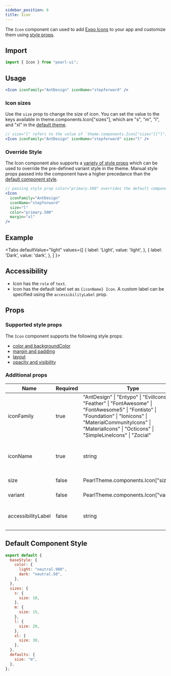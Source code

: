 ```yaml
---
sidebar_position: 6
title: Icon
---
```


The `Icon` component can used to add [Expo Icons](https://icons.expo.fyi/) to your app and customize them using [style props](../../getting-started/style-props).

## Import

```jsx
import { Icon } from "pearl-ui";
```

## Usage

```jsx
<Icon iconFamily="AntDesign" iconName="stepforward" />
```

### Icon sizes

Use the `size` prop to change the size of icon. You can set the value to the keys available in <t>theme.components.Icon["sizes"]</t>, which are <t>"s"</t>, <t>"m"</t>, <t>"l"</t>, and <t>"xl"</t> in the [default theme](#default-component-style).

```jsx
// size="l" refers to the value of `theme.components.Icon["sizes"]["l"]`
<Icon iconFamily="AntDesign" iconName="stepforward" size="l" />
```

### Override Style

The Icon component also supports a [variety of style props](#supported-style-props) which can be used to override the pre-defined variant style in the theme. Manual style props passed into the component have a higher precedance than the [default component style](#default-component-style).

```jsx
// passing style prop color="primary.500" overrides the default component style value of color="neutral.900"
<Icon
  iconFamily="AntDesign"
  iconName="stepforward"
  size="l"
  color="primary.500"
  margin="xl"
/>
```

## Example


<Tabs
  defaultValue="light"
  values={[
    { label: 'Light', value: 'light', },
    { label: 'Dark', value: 'dark', },
  ]
}>
<TabItem value="light">

<Snack snackId="@agrawal-rohit/icon-light" />

</TabItem>

<TabItem value="dark">

<Snack snackId="@agrawal-rohit/icon-dark" />

</TabItem>
</Tabs>

## Accessibility

- Icon has the `role` of `text`.
- Icon has the default label set as `{iconName} Icon`. A custom label can be specified using the `accessibilityLabel` prop.

## Props

### Supported style props

The `Icon` component supports the following style props:

- [color and backgroundColor](../../getting-started/style-props#color-and-background-color)
- [margin and padding](../../getting-started/style-props#margin-and-padding)
- [layout](../../getting-started/style-props#layout)
- [opacity and visibility](../../getting-started/style-props#opacity-and-visibility)

### Additional props

| Name               | Required | Type                                                                                                                                                                                                                                     | Default | Description                                              |
| ------------------ | -------- | ---------------------------------------------------------------------------------------------------------------------------------------------------------------------------------------------------------------------------------------- | ------- | -------------------------------------------------------- |
| iconFamily         | true     | <t> "AntDesign" \| "Entypo" \| "EvilIcons" \| "Feather" \| "FontAwesome" \| "FontAwesome5" \| "Fontisto" \| "Foundation" \| "Ionicons" \| "MaterialCommunityIcons" \| "MaterialIcons" \| "Octicons" \| "SimpleLineIcons" \| "Zocial"</t> |         | Icon family that contains the icon you want to use       |
| iconName           | true     | <t>string</t>                                                                                                                                                                                                                            |         | Name of the icon as given in it's respective icon family |
| size               | false    | <t>PearlTheme.components.Icon["sizes"]</t>                                                                                                                                                                                               | `"m"`   | The size of the icon                                     |
| variant            | false    | <t>PearlTheme.components.Icon["variants"]</t>                                                                                                                                                                                            |         | The variant of the icon                                  |
| accessibilityLabel | false    | <t>string</t>                                                                                                                                                                                                                            |         | The accessibility label of the icon                      |

## Default Component Style

```js
export default {
  baseStyle: {
    color: {
      light: "neutral.900",
      dark: "neutral.50",
    },
  },
  sizes: {
    s: {
      size: 10,
    },
    m: {
      size: 15,
    },
    l: {
      size: 20,
    },
    xl: {
      size: 30,
    },
  },
  defaults: {
    size: "m",
  },
};
```
